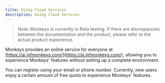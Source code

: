 ```yaml
---
title: Using Cloud Services
description: Using Cloud Services
---
```


> Note: Monkeys is currently in Beta testing. If there are discrepancies between the documentation and the product, please refer to the actual product experience.

Monkeys provides an online service for everyone at [https://ai.infmonkeys.com/](https://ai.infmonkeys.com/), allowing you to experience Monkeys' features without setting up a complete environment.

You can register using your email or phone number. Currently, new users enjoy a certain amount of free quota to experience Monkeys' features.
